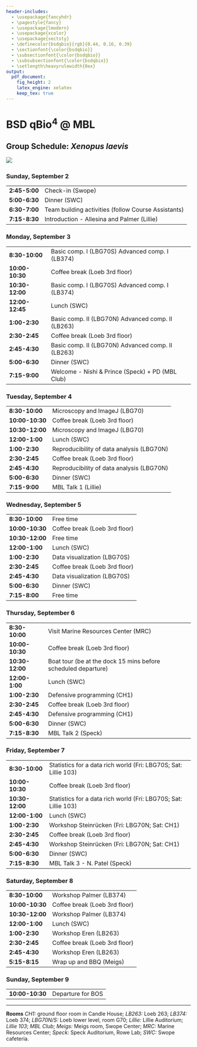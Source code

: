 ```yaml
---
header-includes:
  - \usepackage{fancyhdr}
  - \pagestyle{fancy}
  - \usepackage{lmodern}
  - \usepackage{xcolor}
  - \usepackage{sectsty}
  - \definecolor{bsdqbio}{rgb}{0.44, 0.16, 0.39}
  - \sectionfont{\color{bsdqbio}}
  - \subsectionfont{\color{bsdqbio}}
  - \subsubsectionfont{\color{bsdqbio}}
  - \setlength\heavyrulewidth{0ex}
output:
  pdf_document:
    fig_height: 2
    latex_engine: xelatex
    keep_tex: true
---
```

# BSD qBio$^4$ @ MBL

## Group Schedule: *Xenopus laevis*
 ![](https://github.com/StefanoAllesina/BSD-QBio4/raw/master/logo_group/Xenopus_laevis.png)     

### Sunday, September 2 

------------------    -----------------------------------------------------------------
**2:45-5:00**         Check-in (Swope)                                                 
**5:00-6:30**         Dinner (SWC)                                                     
**6:30-7:00**         Team building activities (follow Course Assistants)              
**7:15-8:30**         Introduction - Allesina and Palmer (Lillie)                      
------------------    -----------------------------------------------------------------

### Monday, September 3 

------------------    -----------------------------------------------------------------
**8:30-10:00**        Basic comp. I (LBG70S) Advanced comp. I (LB374)                  
**10:00-10:30**       Coffee break (Loeb 3rd floor)                                    
**10:30-12:00**       Basic comp. I (LBG70S) Advanced comp. I (LB374)                  
**12:00-12:45**       Lunch (SWC)                                                      
**1:00-2:30**         Basic comp. II (LBG70N) Advanced comp. II (LB263)                
**2:30-2:45**         Coffee break (Loeb 3rd floor)                                    
**2:45-4:30**         Basic comp. II (LBG70N) Advanced comp. II (LB263)                
**5:00-6:30**         Dinner (SWC)                                                     
**7:15-9:00**         Welcome - Nishi & Prince (Speck) + PD (MBL Club)                 
------------------    -----------------------------------------------------------------

### Tuesday, September 4 

------------------    -----------------------------------------------------------------
**8:30-10:00**        Microscopy and ImageJ (LBG70)                                    
**10:00-10:30**       Coffee break (Loeb 3rd floor)                                    
**10:30-12:00**       Microscopy and ImageJ (LBG70)                                    
**12:00-1:00**        Lunch (SWC)                                                      
**1:00-2:30**         Reproducibility of data analysis (LBG70N)                        
**2:30-2:45**         Coffee break (Loeb 3rd floor)                                    
**2:45-4:30**         Reproducibility of data analysis (LBG70N)                        
**5:00-6:30**         Dinner (SWC)                                                     
**7:15-9:00**         MBL Talk 1 (Lillie)                                              
------------------    -----------------------------------------------------------------

### Wednesday, September 5 

------------------    -----------------------------------------------------------------
**8:30-10:00**        Free time                                                        
**10:00-10:30**       Coffee break (Loeb 3rd floor)                                    
**10:30-12:00**       Free time                                                        
**12:00-1:00**        Lunch (SWC)                                                      
**1:00-2:30**         Data visualization (LBG70S)                                      
**2:30-2:45**         Coffee break (Loeb 3rd floor)                                    
**2:45-4:30**         Data visualization (LBG70S)                                      
**5:00-6:30**         Dinner (SWC)                                                     
**7:15-8:00**         Free time                                                        
------------------    -----------------------------------------------------------------

### Thursday, September 6 

------------------    -----------------------------------------------------------------
**8:30-10:00**        Visit Marine Resources Center (MRC)                              
**10:00-10:30**       Coffee break (Loeb 3rd floor)                                    
**10:30-12:00**       Boat tour (be at the dock 15 mins before scheduled departure)    
**12:00-1:00**        Lunch (SWC)                                                      
**1:00-2:30**         Defensive programming (CH1)                                      
**2:30-2:45**         Coffee break (Loeb 3rd floor)                                    
**2:45-4:30**         Defensive programming (CH1)                                      
**5:00-6:30**         Dinner (SWC)                                                     
**7:15-8:30**         MBL Talk 2 (Speck)                                               
------------------    -----------------------------------------------------------------

### Friday, September 7 

------------------    -----------------------------------------------------------------
**8:30-10:00**        Statistics for a data rich world (Fri: LBG70S; Sat: Lillie 103)  
**10:00-10:30**       Coffee break (Loeb 3rd floor)                                    
**10:30-12:00**       Statistics for a data rich world (Fri: LBG70S; Sat: Lillie 103)  
**12:00-1:00**        Lunch (SWC)                                                      
**1:00-2:30**         Workshop Steinrücken (Fri: LBG70N; Sat: CH1)                     
**2:30-2:45**         Coffee break (Loeb 3rd floor)                                    
**2:45-4:30**         Workshop Steinrücken (Fri: LBG70N; Sat: CH1)                     
**5:00-6:30**         Dinner (SWC)                                                     
**7:15-8:30**         MBL Talk 3 -  N. Patel (Speck)                                   
------------------    -----------------------------------------------------------------

### Saturday, September 8 

------------------    -----------------------------------------------------------------
**8:30-10:00**        Workshop Palmer (LB374)                                          
**10:00-10:30**       Coffee break (Loeb 3rd floor)                                    
**10:30-12:00**       Workshop Palmer (LB374)                                          
**12:00-1:00**        Lunch (SWC)                                                      
**1:00-2:30**         Workshop Eren (LB263)                                            
**2:30-2:45**         Coffee break (Loeb 3rd floor)                                    
**2:45-4:30**         Workshop Eren (LB263)                                            
**5:15-8:15**         Wrap up and BBQ (Meigs)                                          
------------------    -----------------------------------------------------------------

### Sunday, September 9 

------------------    -----------------------------------------------------------------
**10:00-10:30**       Departure for BOS                                                
------------------    -----------------------------------------------------------------



-------


**Rooms** *CH1:* ground floor room in Candle House; *LB263:* Loeb 263; *LB374:* Loeb 374; 
*LBG70N/S:* Loeb lower level, room G70; *Lillie:* Lillie Auditorium; 
*Lillie 103*; *MBL Club*; *Meigs:* Meigs room, Swope Center; 
*MRC:* Marine Resources Center; 
*Speck:* Speck Auditorium, Rowe Lab; *SWC:* Swope cafeteria.
  
